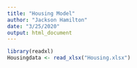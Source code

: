 ```yaml
---
title: "Housing Model"
author: "Jackson Hamilton"
date: "3/25/2020"
output: html_document
---
```


```r
library(readxl)
Housingdata <- read_xlsx("Housing.xlsx")
```


